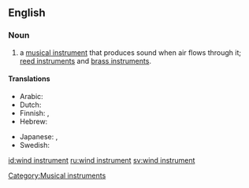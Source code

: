 ==English==

===Noun===
{{en-noun|sg=[[wind]] [[instrument]]}}

# {{music}} a [[musical instrument]] that produces sound when air flows through it; [[reed instrument]]s and [[brass instrument]]s.

====Translations====
{{trans-top|type of musical instrument}}
*Arabic: {{t-|ar|آلة الفم|f|tr=’ālati l-fam|sc=Arab}}
*Dutch: {{t|nl|blaasinstrument|n}}
*Finnish: {{t+|fi|puhallinsoitin}}, {{t-|fi|puhallin}}
*Hebrew: {{t-|he|כלי נשיפה|tr=kli neshifa|sc=Hebr}}
{{trans-mid}}
*Japanese: {{t+|ja|管楽器|sc=Jpan}}, {{t-|ja|かんがっき|tr=kangakki|sc=Jpan}}
*Swedish: {{t-|sv|blåsinstrument}}
{{trans-bottom}}

[[Category:Musical instruments]]

[[id:wind instrument]]
[[ru:wind instrument]]
[[sv:wind instrument]]
